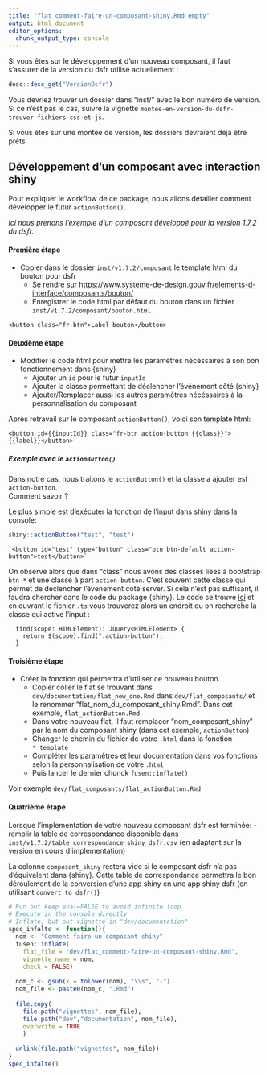 ```yaml
---
title: "flat_comment-faire-un-composant-shiny.Rmd empty"
output: html_document
editor_options: 
  chunk_output_type: console
---
```

<style>
blockquote{
  font-size: 1.5rem;
}
</style>

Si vous êtes sur le développement d'un nouveau composant, il faut s'assurer de la version du dsfr utilisé actuellement :

```r
desc::desc_get("VersionDsfr")
```

Vous devriez trouver un dossier dans "inst/" avec le bon numéro de version. Si ce n'est pas le cas, suivre la vignette `montee-en-version-du-dsfr-trouver-fichiers-css-et-js`.

Si vous êtes sur une montée de version, les dossiers devraient déjà être prêts.

## Développement d'un composant avec interaction shiny

Pour expliquer le workflow de ce package, nous allons détailler comment développer le futur `actionButton()`.

_Ici nous prenons l'exemple d'un composant développé pour la version 1.7.2 du dsfr._

#### Première étape

- Copier dans le dossier `inst/v1.7.2/composant` le template html du bouton pour dsfr
  - Se rendre sur <https://www.systeme-de-design.gouv.fr/elements-d-interface/composants/bouton/>
  - Enregistrer le code html par défaut du bouton dans un fichier `inst/v1.7.2/composant/bouton.html`
  
```
<button class="fr-btn">Label bouton</button>
```

#### Deuxième étape

- Modifier le code html pour mettre les paramètres nécéssaires à son bon fonctionnement dans {shiny}
  - Ajouter un `id` pour le futur `inputId`
  - Ajouter la classe permettant de déclencher l'événement côté {shiny}
  - Ajouter/Remplacer aussi les autres paramètres nécéssaires à la personnalisation du composant
  
Après retravail sur le composant `actionButton()`, voici son template html:

```
<button id={{inputId}} class="fr-btn action-button {{class}}">{{label}}</button>
```

##### Exemple avec le `actionButton()`

Dans notre cas, nous traitons le `actionButton()` et la classe a ajouter est `action-button`.  
Comment savoir ?  

Le plus simple est d'exécuter la fonction de l'input dans shiny dans la console:
```r
shiny::actionButton("test", "test")
```
```
`<button id="test" type="button" class="btn btn-default action-button">test</button>`
```

On observe alors que dans "class" nous avons des classes liées à bootstrap `btn-*` et une classe à part `action-button`. C'est souvent cette classe qui permet de déclencher l'évenement coté server. Si cela n'est pas suffisant, il faudra chercher dans le code du package {shiny}. Le code se trouve [ici](https://github.com/rstudio/shiny/tree/main/srcts/src/bindings/input) et en ouvrant le fichier `.ts` vous trouverez alors un endroit ou on recherche la classe qui active l'input :
```
  find(scope: HTMLElement): JQuery<HTMLElement> {
    return $(scope).find(".action-button");
  }
```

#### Troisième étape

- Créer la fonction qui permettra d'utiliser ce nouveau bouton.
  - Copier coller le flat se trouvant dans `dev/documentation/flat_new_one.Rmd` dans
  `dev/flat_composants/` et le renommer "flat_nom_du_composant_shiny.Rmd". Dans cet exemple, `flat_actionButton.Rmd`
  - Dans votre nouveau flat, il faut remplacer "nom_composant_shiny" par le nom du composant shiny (dans cet exemple, `actionButton`)
  - Changer le chemin du fichier de votre `.html` dans la fonction `*_template`
  - Compléter les paramètres et leur documentation dans vos fonctions selon la personnalisation de votre `.html`
  - Puis lancer le dernier chunck `fusen::inflate()`
  
Voir exemple `dev/flat_composants/flat_actionButton.Rmd`
 
#### Quatrième étape

Lorsque l'implementation de votre nouveau composant dsfr est terminée:
- remplir la table de correspondance disponible dans `inst/v1.7.2/table_correspondance_shiny_dsfr.csv` (en adaptant sur la version en cours d'implementation)

La colonne `composant_shiny` restera vide si le composant dsfr n'a pas d'équivalent dans {shiny}.
Cette table de correspondance permettra le bon déroulement de la conversion d'une app shiny en une app shiny dsfr (en utilisant `convert_to_dsfr()`)

```r
# Run but keep eval=FALSE to avoid infinite loop
# Execute in the console directly
# Inflate, but put vignette in "dev/documentation"
spec_infalte <- function(){
  nom <- "Comment faire un composant shiny"
  fusen::inflate(
    flat_file = "dev/flat_comment-faire-un-composant-shiny.Rmd", 
    vignette_name = nom,
    check = FALSE)
  
  nom_c <- gsub(x = tolower(nom), "\\s", "-")
  nom_file <- paste0(nom_c, ".Rmd")
  
  file.copy(
    file.path("vignettes", nom_file),
    file.path("dev","documentation", nom_file),
    overwrite = TRUE
    )
  
  unlink(file.path("vignettes", nom_file))
}
spec_infalte()

```


